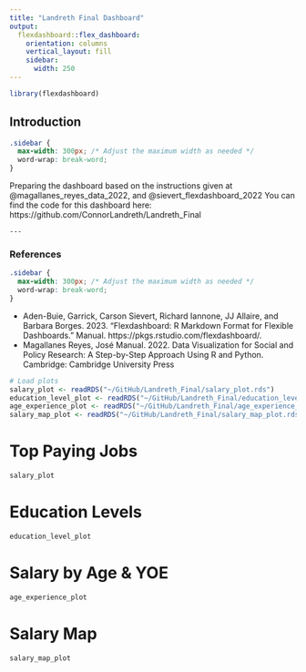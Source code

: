 ---
title: "Landreth Final Dashboard"
output: 
  flexdashboard::flex_dashboard:
    orientation: columns
    vertical_layout: fill
    sidebar:
      width: 250
---



```{r setup, include=FALSE}
library(flexdashboard)

```

## Introduction {.sidebar}

```{css}
.sidebar {
  max-width: 300px; /* Adjust the maximum width as needed */
  word-wrap: break-word;
}
```
Preparing the dashboard based on the instructions given at @magallanes_reyes_data_2022, and @sievert_flexdashboard_2022
You can find the code for this dashboard here: https://github.com/ConnorLandreth/Landreth_Final


`---`

### References
```{css}
.sidebar {
  max-width: 300px; /* Adjust the maximum width as needed */
  word-wrap: break-word;
}
```
- Aden-Buie, Garrick, Carson Sievert, Richard Iannone, JJ Allaire, and Barbara Borges. 2023. "Flexdashboard: R Markdown Format for Flexible Dashboards." Manual. https://pkgs.rstudio.com/flexdashboard/.
- Magallanes Reyes, José Manual. 2022. Data Visualization for Social and Policy Research: A Step-by-Step Approach Using R and Python. Cambridge: Cambridge University Press


```{r}
# Load plots
salary_plot <- readRDS("~/GitHub/Landreth_Final/salary_plot.rds")
education_level_plot <- readRDS("~/GitHub/Landreth_Final/education_level_plot.rds")
age_experience_plot <- readRDS("~/GitHub/Landreth_Final/age_experience_plot.rds")
salary_map_plot <- readRDS("~/GitHub/Landreth_Final/salary_map_plot.rds")
```

# Top Paying Jobs

```{r}
salary_plot
```



# Education Levels

```{r}
education_level_plot
```


# Salary by Age & YOE
```{r}
age_experience_plot

```


# Salary Map

```{r}
salary_map_plot

```

